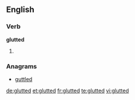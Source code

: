 ==English==

===Verb===
'''glutted'''

# {{past of|[[glut]]}}

===Anagrams===
* [[guttled#English|guttled]]

[[de:glutted]]
[[et:glutted]]
[[fr:glutted]]
[[te:glutted]]
[[vi:glutted]]
